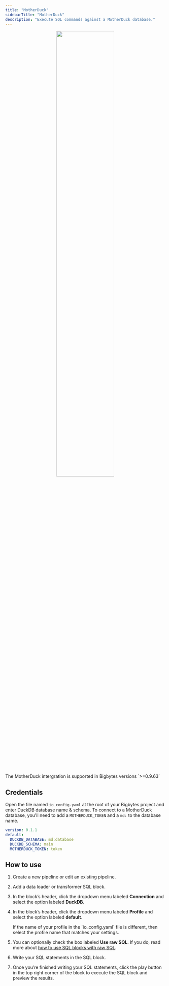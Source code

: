 ```yaml
---
title: "MotherDuck"
sidebarTitle: "MotherDuck"
description: "Execute SQL commands against a MotherDuck database."
---
```

<div align="center">
<img src="https://github.com/getbigbytes/getbigbytes/assets/59450879/0e410c12-73a0-43d8-97fe-396772d2767b" width="60%"/>
</div>

<Note>
The MotherDuck intergration is supported in Bigbytes versions `>=0.9.63`
</Note>

## Credentials

Open the file named `io_config.yaml` at the root of your Bigbytes project and enter DuckDB database name & schema.
To connect to a MotherDuck database, you'll need to add a `MOTHERDUCK_TOKEN` and a `md:` to the database name.

```yaml
version: 0.1.1
default:
  DUCKDB_DATABASE: md:database
  DUCKDB_SCHEMA: main
  MOTHERDUCK_TOKEN: token
```

## How to use

1. Create a new pipeline or edit an existing pipeline.

1. Add a data loader or transformer SQL block.

1. In the block’s header, click the dropdown menu labeled <b>Connection</b> and select the option
labeled <b>DuckDB</b>.

1. In the block’s header, click the dropdown menu labeled <b>Profile</b> and select the option
labeled <b>default</b>.

    <Note>
        If the name of your profile in the `io_config.yaml` file is different,
        then select the profile name that matches your settings.
    </Note>

1. You can optionally check the box labeled <b>Use raw SQL</b>.
If you do, read more about [how to use SQL blocks with raw SQL](/guides/blocks/sql-blocks#using-raw-sql).

1. Write your SQL statements in the SQL block.

1. Once you’re finished writing your SQL statements,
click the play button in the top right corner of the block to execute the SQL block and preview
the results.
